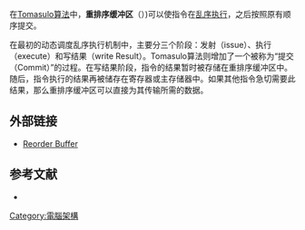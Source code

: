 在[[Tomasulo算法|Tomasulo算法]]中，'''重排序缓冲区'''（{{lang-en|'''re-order buffer, ROB'''}}）)可以使指令在[[乱序执行|乱序执行]]，之后按照原有顺序提交。

在最初的动态调度乱序执行机制中，主要分三个阶段：发射（issue）、执行（execute）和写结果（write Result）。Tomasulo算法则增加了一个被称为“提交（Commit）”的过程。在写结果阶段，指令的结果暂时被存储在重排序缓冲区中。随后，指令执行的结果再被储存在寄存器或主存储器中。如果其他指令急切需要此结果，那么重排序缓冲区可以直接为其传输所需的数据。

== 外部链接 ==
*[https://web.archive.org/web/20040724215416/http://lgjohn.okstate.edu/6253/lectures/reorder.pdf Reorder Buffer]

== 参考文献 ==
* {{Cite book|author=John L. Hennessy, David A. Patterson|title=Computer architecture : a Quantitative Approach (Fourth edition)|publisher=Elsevier|isbn=978-0-12-370490-0}}

[[Category:電腦架構|Category:電腦架構]]